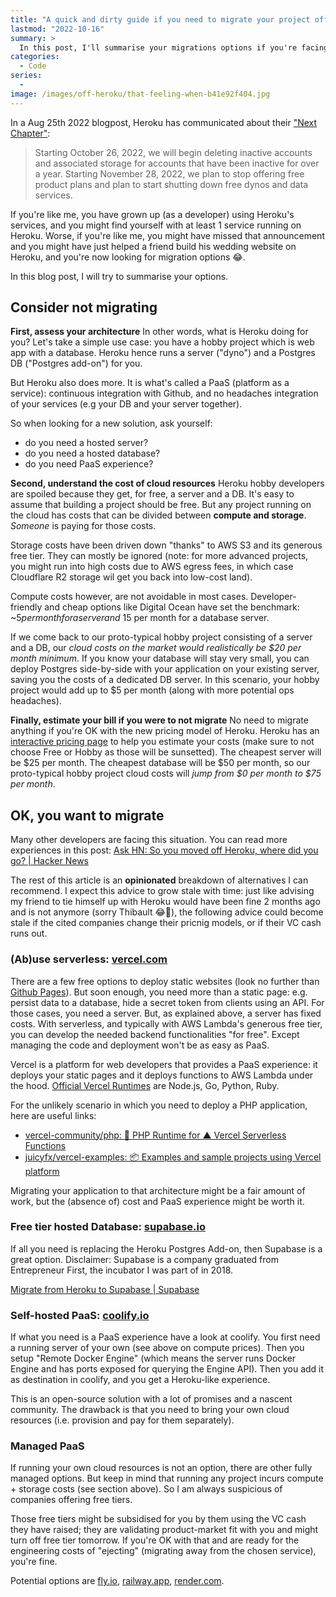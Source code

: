 ```yaml
---
title: "A quick and dirty guide if you need to migrate your project off of Heroku"
lastmod: "2022-10-16"
summary: >
  In this post, I'll summarise your migrations options if you're facing.
categories:
  - Code
series:
  -
image: /images/off-heroku/that-feeling-when-b41e92f404.jpg
---
```


In a Aug 25th 2022 blogpost, Heroku has communicated about their ["Next Chapter"](https://blog.heroku.com/next-chapter#:~:text=Starting%20October%2026%2C%202022%2C%20we,free%20dynos%20and%20data%20services.):

> Starting October 26, 2022, we will begin deleting inactive accounts and associated storage for accounts that have been inactive for over a year. Starting November 28, 2022, we plan to stop offering free product plans and plan to start shutting down free dynos and data services.

If you're like me, you have grown up (as a developer) using Heroku's services, and you might find yourself with at least 1 service running on Heroku.
Worse, if you're like me, you might have missed that announcement and you might have just helped a friend build his wedding website on Heroku, and you're now looking for migration options 😂.

In this blog post, I will try to summarise your options.

## Consider not migrating

**First, assess your architecture**
In other words, what is Heroku doing for you?
Let's take a simple use case: you have a hobby project which is web app with a database.
Heroku hence runs a server ("dyno") and a Postgres DB ("Postgres add-on") for you.

But Heroku also does more. It is what's called a PaaS (platform as a service): continuous integration with Github, and no headaches integration of your services (e.g your DB and your server together).

So when looking for a new solution, ask yourself:

- do you need a hosted server?
- do you need a hosted database?
- do you need PaaS experience?

**Second, understand the cost of cloud resources**
Heroku hobby developers are spoiled because they get, for free, a server and a DB.
It's easy to assume that building a project should be free.
But any project running on the cloud has costs that can be divided between **compute and storage**. _Someone_ is paying for those costs.

Storage costs have been driven down "thanks" to AWS S3 and its generous free tier. They can mostly be ignored (note: for more advanced projects, you might run into high costs due to AWS egress fees, in which case Cloudflare R2 storage wil get you back into low-cost land).

Compute costs however, are not avoidable in most cases.
Developer-friendly and cheap options like Digital Ocean have set the benchmark: ~$5 per month for a server and ~$15 per month for a database server.

If we come back to our proto-typical hobby project consisting of a server and a DB, our <em background-color="#fa5252" color="white">cloud costs on the market would realistically be $20 per month minimum</em>.
If you know your database will stay very small, you can deploy Postgres side-by-side with your application on your existing server, saving you the costs of a dedicated DB server.
In this scenario, your hobby project would add up to $5 per month (along with more potential ops headaches).

**Finally, estimate your bill if you were to not migrate**
No need to migrate anything if you're OK with the new pricing model of Heroku.
Heroku has an [interactive pricing page](https://www.heroku.com/pricing) to help you estimate your costs (make sure to not choose Free or Hobby as those will be sunsetted).
The cheapest server will be $25 per month. The cheapest database will be $50 per month, so our proto-typical hobby project cloud costs will <em background-color="#fa5252" color="white">jump from $0 per month to $75 per month</em>.

## OK, you want to migrate

Many other developers are facing this situation.
You can read more experiences in this post: [Ask HN: So you moved off Heroku, where did you go? | Hacker News](https://news.ycombinator.com/item?id=33077118)

The rest of this article is an **opinionated** breakdown of alternatives I can recommend.
I expect this advice to grow stale with time:
just like advising my friend to tie himself up with Heroku would have been fine 2 months ago and is not anymore (sorry Thibault 😂🙈), the following advice could become stale if the cited companies change their pricnig models, or if their VC cash runs out.

### (Ab)use serverless: [vercel.com](https://vercel.com/)

There are a few free options to deploy static websites (look no further than [Github Pages](https://pages.github.com/)).
But soon enough, you need more than a static page: e.g. persist data to a database, hide a secret token from clients using an API.
For those cases, you need a server. But, as explained above, a server has fixed costs.
With serverless, and typically with AWS Lambda's generous free tier, you can develop the needed backend functionalities "for free".
Except managing the code and deployment won't be as easy as PaaS.

Vercel is a platform for web developers that provides a PaaS experience: it deploys your static pages and it deploys functions to AWS Lambda under the hood.
[Official Vercel Runtimes](https://vercel.com/docs/runtimes) are Node.js, Go, Python, Ruby.

For the unlikely scenario in which you need to deploy a PHP application, here are useful links:

- [vercel-community/php: 🐘 PHP Runtime for ▲ Vercel Serverless Functions](https://github.com/vercel-community/php)
- [juicyfx/vercel-examples: 📦 Examples and sample projects using Vercel platform](https://github.com/juicyfx/vercel-examples)

Migrating your application to that architecture might be a fair amount of work, but the (absence of) cost and PaaS experience might be worth it.

### Free tier hosted Database: [supabase.io](https://supabase.io/)

If all you need is replacing the Heroku Postgres Add-on, then Supabase is a great option.
Disclaimer: Supabase is a company graduated from Entrepreneur First, the incubator I was part of in 2018.

[Migrate from Heroku to Supabase | Supabase](https://supabase.com/docs/guides/migrations/heroku)

### Self-hosted PaaS: [coolify.io](https://coolify.io/)

If what you need is a PaaS experience have a look at coolify.
You first need a running server of your own (see above on compute prices).
Then you setup "Remote Docker Engine" (which means the server runs Docker Engine and has ports exposed for querying the Engine API).
Then you add it as destination in coolify, and you get a Heroku-like experience.

This is an open-source solution with a lot of promises and a nascent community.
The drawback is that you need to bring your own cloud resources (i.e. provision and pay for them separately).

### Managed PaaS

If running your own cloud resources is not an option, there are other fully managed options.
But keep in mind that running any project incurs compute + storage costs (see section above).
So I am always suspicious of companies offering free tiers.

Those free tiers might be subsidised for you by them using the VC cash they have raised; they are validating product-market fit with you and might turn off free tier tomorrow.
If you're OK with that and are ready for the engineering costs of "ejecting" (migrating away from the chosen service), you're fine.

Potential options are [fly.io](https://fly.io/), [railway.app](https://railway.app/), [render.com](https://render.com/).
